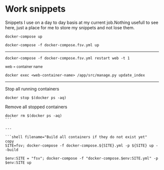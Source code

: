 # Work snippets

Snippets I use on a day to day basis at my current job.Nothing usefull to see here, just a place for me to store my snippets and not lose them.

```shell filename="init container" copy
docker-compose up
```

```shell filename="Run containers if they're already build" copy
docker-compose -f docker-compose.fsv.yml up
```

---

```shell filename="Reload template changes" copy
docker-compose -f docker-compose.fsv.yml restart web -t 1
```

<small>web = container name</small>

```shell filename="reindex" copy
docker exec <web-container-name> /app/src/manage.py update_index
```

---

Stop all running containers

```shell filename="stop all" copy
docker stop $(docker ps -aq)
```

Remove all stopped containers

````shell filename="remove all" copy
docker rm $(docker ps -aq)
```

---

```shell filename="Build all containers if they do not exist yet"  copy
SITE=fsv; docker-compose -f docker-compose.${SITE}.yml -p ${SITE} up --build
````

```shell filename="Build on windows" copy
$env:SITE = "fsv"; docker-compose -f "docker-compose.$env:SITE.yml" -p $env:SITE up
```
